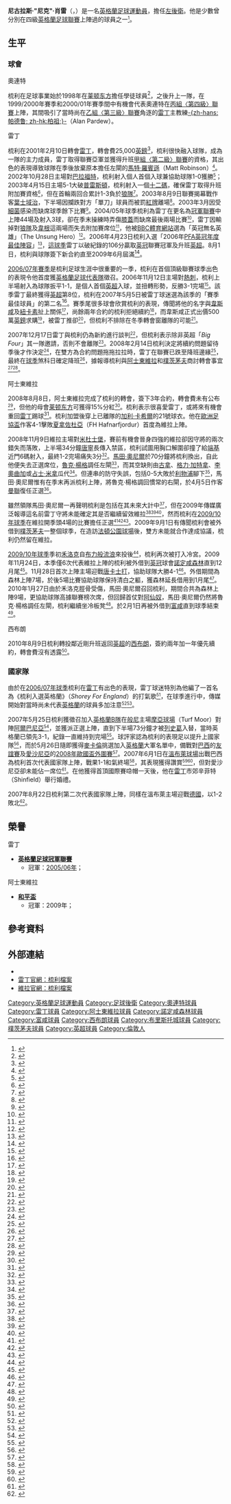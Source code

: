 {{noteta
|G1=EPL
|G2=Football
|G3=FAcup
|T=zh-hans:尼克·肖雷;zh-hk:歷奇·梳利;zh-tw:尼克·肖雷;
|1=zh-hans:肖雷;zh-hk:梳利;zh-tw:肖雷;
|2=zh-hans:尼克;zh-hk:歷奇;zh-tw:尼克;
|3=zh-hans:通恰伊; zh-hk:端基;
|4=zh-hans:马丁·奥尼尔; zh-hk:馬田·奧尼爾; 
|5=zh-hans:詹姆斯·米尔纳; zh-hk:占士·米拿;
|6=zh-hans:莱奥-库克; zh-hk:李奧曲加;
|7=zh-hans:库拉尔; zh-hk:古拿;
|8=zh-hans:卢克·扬; zh-hk:魯克·楊格;
|9=zh-hans:克莱格·加德纳; zh-hk:格力·加特拿;
|10=zh-hans:莱斯科特; zh-hk:列史葛; 
}}
{{Infobox Football biography
|          playername = 尼克·肖雷<br>''Nicky Shorey''
| image = Nicky Shorey.jpg
| image_size = 200
|            fullname = 尼古拉斯·肖雷<br>Nicholas Shorey
|         dateofbirth = {{birth date and age|1981|2|19|df=yes}}
|         cityofbirth = [[羅姆福德|羅姆福德]]
|      countryofbirth = [[英格蘭|英格蘭]]
|              height = {{height|ft=5|in=9}}
|            position = [[左後衛|左後衛]]
| currentclub = 
| youthyears1         = 1998–1999 |youthclubs1 = [[莱顿东方足球俱乐部|莱顿东方]]
| years1              = 1999–2001 |clubs1 = [[莱顿东方足球俱乐部|莱顿东方]]      |caps1 = 15  |goals1 = 0
| years2              = 2001–2008 |clubs2 = [[雷丁足球俱樂部|雷丁]]            |caps2 = 267 |goals2 = 12
| years3              = 2008–2010 |clubs3 = [[阿士東維拉足球會|阿士東維拉]]      |caps3 = 25  |goals3 = 0
| years4              = 2009–2010 |clubs4 = → [[诺丁汉森林足球俱乐部|諾定咸森林]] |caps4 = 9   |goals4 = 0
| years5              = 2010      |clubs5 = → [[富勒姆足球俱乐部|富咸]]         |caps5 = 9   |goals5 = 0
| years6              = 2010–2012 |clubs6 = [[西布罗姆维奇足球俱乐部|西布朗]]    |caps6 = 53  |goals6 = 0
| years7              = 2012–2013 |clubs7 = [[雷丁足球俱乐部|雷丁]]            |caps7 = 17  |goals7 = 0
| years8              = 2013      |clubs8 = [[布里斯托尔城足球俱乐部|布里斯托城]]|caps8 = 14  |goals8 = 0
| years9 = 2014–2015
| clubs9 = [[樸茨茅夫足球會|樸茨茅夫]]
| caps9 = 41
| goals9 = 0
| years10 = 2015
| clubs10 = [[浦那城足球會|浦那城]]
| caps10 = 14
| goals10 = 0
| years11 = 2016
| clubs11 = [[科尔切斯特联足球俱乐部|科尔切斯特联]]
| caps11 = 15
| goals11 = 0
| years12 = 2016
| clubs12 = [[亨格福特鎮足球會|亨格福特]]
| caps12 = 3
| goals12 = 0
| totalcaps = 481
| totalgoals = 12
| nationalyears1      = 2007 |nationalteam1 = [[英格蘭足球代表乙隊|英格蘭B隊]] |nationalcaps1 = 1 |nationalgoals1 = 0
| nationalyears2      = 2007 |nationalteam2 = [[英格蘭足球代表隊|英格蘭]]     |nationalcaps2 = 2 |nationalgoals2 = 0
| manageryears1 = 2018
| managerclubs1 = [[溫蓋特及芬奇利足球會|溫蓋特及芬奇利]]
| manageryears2 = 2019
| managerclubs2 = [[雷丁足球俱乐部|雷丁]] (Academy Lead Scout)
| club-update         = 22:19, 14 April 2015 (UTC)
}}
'''尼古拉斯·"尼克"·肖雷'''（{{lang-en|'''Nicholas "Nicky" Shorey'''}}，{{bd|1981年|2月19日|catidx=Shorey, Nicky}}）是一名[[英格蘭|英格蘭]][[足球|足球]][[運動員|運動員]]，擔任[[左後衛|左後衛]]。他是少數曾分別在四級[[英格蘭足球聯賽|英格蘭足球聯賽]]上陣過的球員之一<small><ref>{{cite news |language=en |url=http://www.avfc.co.uk/page/PlayerProfiles/0,,10265~22487,00.html |title=Nicky Shorey Profile |publisher=[[阿士東維拉足球會|''avfc.co.uk'']] |date= |accessdate=2009-11-25 |deadurl=yes |archiveurl=https://web.archive.org/web/20091120233659/http://www.avfc.co.uk/page/PlayerProfiles/0,,10265~22487,00.html |archivedate=2009年11月20日 |df= }}</ref></small>。

==生平==
===球會===
;奧連特
梳利在足球事業始於1998年在[[莱顿东方足球俱乐部|莱顿东方]]擔任學徒球員<ref>{{cite news |language=en |date=2007-01-24 |url=http://news.bbc.co.uk/sport1/hi/football/teams/r/reading/6288625.stm |title=The secret of Shorey's success |publisher=[[BBC|BBC體育]] |accessdate=2007-01-25 |archive-date=2007-01-27 |archive-url=https://web.archive.org/web/20070127154250/http://news.bbc.co.uk/sport1/hi/football/teams/r/reading/6288625.stm |dead-url=no }}</ref>，之後升上一隊，在1999/2000年賽季和2000/01年賽季間中有機會代表奧連特在[[英格蘭足球聯賽|丙組〈第四級〉聯賽]]上陣，其間吸引了當時尚在[[英格蘭足球聯賽|乙組〈第三級〉聯賽]]角逐的[[雷丁足球俱樂部|雷丁]]主教練[[阿兰·帕德鲁|-{zh-hans:帕德鲁; zh-hk:柏祖;}-]]（Alan Pardew）。

;雷丁
梳利在2001年2月10日轉會[[雷丁足球俱樂部|雷丁]]，轉會費25,000[[英鎊|英鎊]]<ref>{{cite news |language=en |date=2001-02-10 |url=http://news.bbc.co.uk/sport1/hi/football/teams/r/reading/1160054.stm |title=Reading complete Shorey deal |publisher=[[BBC|BBC體育]] |accessdate=2007-01-25}}</ref>，梳利很快融入球隊，成為一隊的主力成員，雷丁取得聯賽亞軍並獲得升班[[英格蘭足球聯賽|甲組〈第二級〉聯賽]]的資格，其出色的表現導致球隊在季後放棄原本擔任左閘的[[馬特·羅賓遜|馬特·羅賓遜]]（Matt Robinson）<small><ref>{{cite news |language=en |url=http://news.bbc.co.uk/sport2/hi/football/teams/r/reading/1948125.stm |title=Reading release trio |publisher=[[BBC|BBC]] Sport |date=2002-04-24 |accessdate=2009-11-25 |archive-date=2016-03-07 |archive-url=https://web.archive.org/web/20160307201651/http://news.bbc.co.uk/sport2/hi/football/teams/r/reading/1948125.stm |dead-url=no }}</ref></small>。2002年10月28日主場對[[布拉德福德城足球俱乐部|巴拉福特]]，梳利射入個人首個入球兼協助球隊1-0獲勝<small><ref>{{cite news |language=en |url=http://news.bbc.co.uk/sport2/hi/football/eng_div_1/2356611.stm |title=Reading 1-0 Bradford |publisher=[[BBC|BBC]] Sport |date=2002-10-28 |accessdate=2009-11-25 |archive-date=2003-08-17 |archive-url=https://web.archive.org/web/20030817060713/http://news.bbc.co.uk/sport2/hi/football/eng_div_1/2356611.stm |dead-url=no }}</ref></small>；2003年4月15日主場5-1大破[[普雷斯顿足球俱乐部|普雷斯頓]]，梳利射入一個[[十二碼|十二碼]]，確保雷丁取得升班附加賽資格<small><ref>{{cite news |language=en |url=http://news.bbc.co.uk/sport2/hi/football/eng_div_1/2935377.stm |title=Reading 5-1 Preston |publisher=[[BBC|BBC]] Sport |date=2003-04-15 |accessdate=2009-11-25 |archive-date=2016-03-10 |archive-url=https://web.archive.org/web/20160310074206/http://news.bbc.co.uk/sport2/hi/football/eng_div_1/2935377.stm |dead-url=no }}</ref></small>，但在首輪兩回合累計1-3負於[[伍尔弗汉普顿流浪足球俱乐部|狼隊]]<small><ref>{{cite news |language=en |url=http://news.bbc.co.uk/sport2/hi/football/eng_div_1/3013647.stm |title=Wolves edge past Reading |publisher=[[BBC|BBC]] Sport |date=2003-05-10 |accessdate=2009-11-25 |archive-date=2016-03-07 |archive-url=https://web.archive.org/web/20160307033442/http://news.bbc.co.uk/sport2/hi/football/eng_div_1/3013647.stm |dead-url=no }}</ref></small>。2003年8月9日聯賽揭幕戰作客[[伊普斯维奇城足球俱乐部|葉士域治]]，下半場因攔跌對方「單刀」球員而被罰[[紅牌|紅牌]]離場<small><ref>{{cite news |language=en |url=http://news.bbc.co.uk/sport2/hi/football/eng_div_1/3113045.stm |title=Ipswich 1-1 Reading |publisher=[[BBC|BBC]] Sport |date=2003-08-09 |accessdate=2009-11-25 |archive-date=2014-07-15 |archive-url=https://web.archive.org/web/20140715114425/http://news.bbc.co.uk/sport2/hi/football/eng_div_1/3113045.stm |dead-url=no }}</ref></small>。2003年3月因受[[細菌|細菌]]感染而缺席球季餘下比賽<small><ref>{{cite news |language=en |url=http://news.bbc.co.uk/sport2/hi/football/teams/r/reading/3549069.stm |title=Illness strikes Royals |publisher=[[BBC|BBC]] Sport |date=2004-03-19 |accessdate=2009-11-25 |archive-date=2004-04-19 |archive-url=https://web.archive.org/web/20040419234130/http://news.bbc.co.uk/sport2/hi/football/teams/r/reading/3549069.stm |dead-url=no }}</ref></small>。2004/05年球季梳利為雷丁在更名為[[英格蘭足球冠軍聯賽|冠軍聯賽]]中上陣44場及射入3球，卻在季末操練時弄傷[[膝蓋|膝蓋]]而缺席最後兩場比賽<small><ref>{{cite news |language=en |url=http://news.bbc.co.uk/sport2/hi/football/teams/r/reading/4508833.stm |title=Shorey steps up comeback attempt |publisher=[[BBC|BBC]] Sport |date=2005-05-03 |accessdate=2009-11-25 |archive-date=2016-03-06 |archive-url=https://web.archive.org/web/20160306235317/http://news.bbc.co.uk/sport2/hi/football/teams/r/reading/4508833.stm |dead-url=no }}</ref></small>，雷丁因輸掉對[[伍尔弗汉普顿流浪足球俱乐部|狼隊]]及[[威根竞技足球俱乐部|韋根]]這兩場而失去附加賽席位<small><ref>{{cite news |language=en |url=http://news.bbc.co.uk/sport2/hi/football/eng_div_1/4500843.stm |title=Wigan 3-1 Reading |publisher=[[BBC|BBC]] Sport |date=2005-05-08 |accessdate=2009-11-25 |archive-date=2012-03-27 |archive-url=https://web.archive.org/web/20120327083504/http://news.bbc.co.uk/sport2/hi/football/eng_div_1/4500843.stm |dead-url=no }}</ref></small>，他被[[BBC|BBC體育網站]]選為「英冠無名英雄」（The Unsung Hero）<small><ref>{{cite news |language=en |url=http://news.bbc.co.uk/sport2/hi/football/4540851.stm |title=The alternative awards: The players |publisher=[[BBC|BBC]] Sport |date=2005-05-18 |accessdate=2009-11-25 |archive-date=2014-02-19 |archive-url=https://web.archive.org/web/20140219175900/http://news.bbc.co.uk/sport2/hi/football/4540851.stm |dead-url=no }}</ref></small>。2006年4月23日梳利入選「2006年[[英格蘭職業足球運動員協會|PFA]][[英冠|英冠]][[PFA年度最佳陣容#2006年|年度最佳陣容]]」<small><ref>{{cite news |language=en |url=http://news.bbc.co.uk/sport2/hi/football/4935884.stm |title=Gerrard named player of the year |publisher=[[BBC|BBC]] Sport |date=2006-04-23 |accessdate=2009-11-25 |archive-date=2017-09-08 |archive-url=https://web.archive.org/web/20170908033508/http://news.bbc.co.uk/sport1/hi/football/4935884.stm |dead-url=no }}</ref></small>，[[2005年至2006年英格蘭足球冠軍聯賽|這球季]]雷丁以破紀錄的106分贏取[[英冠|英冠]]聯賽冠軍及升班[[英超|英超]]。8月1日，梳利與球隊簽下新合約直至2009年6月屆滿<ref name="contract August 2006">{{cite news |language=en |date=2006-08-01 |url=http://www.readingfc.premiumtv.co.uk/page/NewsDetail/0,,10306~875443,00.html |title=Shorey extends his contract and commits to the Royals until summer of 2009 |work=[[雷丁足球俱乐部|''readingfc.co.uk'']] |accessdate=2006-10-16 }}{{dead link|date=2018年2月 |bot=InternetArchiveBot |fix-attempted=yes }}</ref>。

[[2006年至2007年英格蘭超級聯賽|2006/07年賽季]]是梳利足球生涯中很重要的一季，梳利在首個頂級聯賽球季出色的表現令他首度獲[[英格蘭足球代表隊|英格蘭足球代表隊]]徵召。2006年11月12日主場對[[托特纳姆热刺足球俱乐部|熱刺]]，梳利上半場射入為球隊扳平1-1，是個人首個[[英超|英超]]入球，並扭轉形勢，反勝3-1完場<small><ref>{{cite news |language=en |url=http://news.bbc.co.uk/sport2/hi/football/eng_prem/6116256.stm |title=Reading 3-1 Tottenham |publisher=[[BBC|BBC]] Sport |date=2006-11-12 |accessdate=2009-11-25 |archive-date=2016-03-06 |archive-url=https://web.archive.org/web/20160306005124/http://news.bbc.co.uk/sport2/hi/football/eng_prem/6116256.stm |dead-url=no }}</ref></small>。該季雷丁最終獲得[[英超|英超]]第8位，梳利在2007年5月5日被雷丁球迷選為該季的「賽季最佳球員」的第二名<ref>{{cite news |language=en |date=2007-05-05 |url=http://www.readingfc.premiumtv.co.uk/page/NewsDetail/0,,10306~1021460,00.html |title=Ingimarsson is crowned Royals' player of the season after great campaign |work=[[雷丁足球俱乐部|''readingfc.co.uk'']] |accessdate=2007-05-08 |deadurl=yes |archiveurl=https://archive.is/20120805163130/http://www.readingfc.premiumtv.co.uk/page/NewsDetail/0,,10306~1021460,00.html |archivedate=2012-08-05 }}</ref>。賽季尾很多球會欣賞梳利的表現，傳聞將他的名字與[[西汉姆联足球俱乐部|韋斯咸]]及[[纽卡斯尔联足球俱乐部|紐卡素]]扯上關係<small><ref>{{cite news |language=en |url=http://news.bbc.co.uk/sport2/hi/football/teams/r/reading/6243640.stm |title=Royals hold Shorey and Lita talks |publisher=[[BBC|BBC]] Sport |date=2007-06-26 |accessdate=2009-11-25 |archive-date=2007-12-07 |archive-url=https://web.archive.org/web/20071207121348/http://news.bbc.co.uk/sport2/hi/football/teams/r/reading/6243640.stm |dead-url=no }}</ref></small>，尚餘兩年合約的梳利拒絕續約<small><ref>{{cite news |language=en |url=http://www.skysports.com/story/0,19528,11661_2640026,00.html |title=Shorey rejects Royals deal |publisher=Sky Sports |date=2007-08-04 |accessdate=2009-11-25 |archive-date=2008-09-05 |archive-url=https://web.archive.org/web/20080905230724/http://www.skysports.com/story/0,19528,11661_2640026,00.html |dead-url=no }}</ref></small>，而韋斯咸正式出價500萬[[英鎊|英鎊]]求購<small><ref>{{cite news |language=en |url=http://news.bbc.co.uk/sport2/hi/football/teams/w/west_ham_utd/6968808.stm |title=West Ham make £5m bid for Shorey |publisher=[[BBC|BBC]] Sport |date=2007-08-29 |accessdate=2009-11-25 |archive-date=2016-03-07 |archive-url=https://web.archive.org/web/20160307193446/http://news.bbc.co.uk/sport2/hi/football/teams/w/west_ham_utd/6968808.stm |dead-url=no }}</ref></small>，被雷丁推卻<small><ref>{{cite news |language=en |url=http://www.skysports.com/story/0,19528,11095_2695506,00.html |title=Hammers fail in Shorey bid |publisher=Sky Sports |date=2007-08-30 |accessdate=2009-11-25}}</ref></small>，但梳利不排除在冬季轉會窗離隊的可能<small><ref>{{cite news |language=en |url=http://news.bbc.co.uk/sport2/hi/football/teams/w/west_ham_utd/6982269.stm |title=Shorey cagey over Reading future |publisher=[[BBC|BBC]] Sport |date=2007-09-06 |accessdate=2009-11-25 |archive-date=2007-12-07 |archive-url=https://web.archive.org/web/20071207010059/http://news.bbc.co.uk/sport2/hi/football/teams/w/west_ham_utd/6982269.stm |dead-url=no }}</ref></small>。

2007年12月17日雷丁與梳利仍為新約進行談判<small><ref>{{cite news |language=en |url=http://www.skysports.com/story/0,19528,11095_2972642,00.html |title=Shorey - Talks ongoing |publisher=Sky Sports |date=2007-12-17 |accessdate=2009-11-25 |archive-date=2008-09-05 |archive-url=https://web.archive.org/web/20080905163331/http://www.skysports.com/story/0,19528,11095_2972642,00.html |dead-url=no }}</ref></small>，但梳利表示除非英超「''Big Four''」其一隊邀請，否則不會離隊<small><ref>{{cite news |language=en |url=http://www.skysports.com/story/0,19528,11095_2976894,00.html |title=Shorey drops Royals hint |publisher=Sky Sports |date=2007-12-15 |accessdate=2009-11-25 |archive-date=2008-09-04 |archive-url=https://web.archive.org/web/20080904221749/http://www.skysports.com/story/0,19528,11095_2976894,00.html |dead-url=no }}</ref></small>。2008年2月14日梳利決定將續約問題留待季後才作決定<small><ref>{{cite news |language=en |url=http://www.skysports.com/story/0,19528,11095_3146055,00.html |title=Shorey stalls on new deal |publisher=Sky Sports |date=2008-02-14 |accessdate=2009-11-25 |archive-date=2008-09-06 |archive-url=https://web.archive.org/web/20080906122654/http://www.skysports.com/story/0,19528,11095_3146055,00.html |dead-url=no }}</ref></small>，在雙方為合約問題拖拖拉拉時，雷丁在聯賽已跌至降班邊緣<small><ref>{{cite news |language=en |url=http://news.bbc.co.uk/sport2/hi/football/teams/r/reading/7226497.stm |title=Shorey blasts Reading performance |publisher=[[BBC|BBC]] Sport |date=2008-02-04 |accessdate=2009-11-25 |archive-date=2008-02-09 |archive-url=https://web.archive.org/web/20080209144735/http://news.bbc.co.uk/sport2/hi/football/teams/r/reading/7226497.stm |dead-url=no }}</ref></small>，最終在[[2007年至2008年英格蘭超級聯賽|球季]]煞科日確定降班<small><ref>{{cite news |language=en |url=http://news.bbc.co.uk/sport2/hi/football/eng_prem/7381785.stm |title=Derby 0-4 Reading |publisher=[[BBC|BBC]] Sport |date=2008-05-11 |accessdate=2009-11-25 |archive-date=2009-04-30 |archive-url=https://web.archive.org/web/20090430023301/http://news.bbc.co.uk/sport2/hi/football/eng_prem/7381785.stm |dead-url=no }}</ref></small>，據報導梳利與[[阿士東維拉足球會|阿士東維拉]]和[[朴茨茅斯足球俱乐部|樸茨茅夫]]商討轉會事宜<small><ref>{{cite news |language=en |url=http://www.skysports.com/story/0,19528,11065_3735156,00.html |title=Harry admits Shorey liking |publisher=Sky Sports |date=2008-06-25 |accessdate=2009-11-25 |archive-date=2008-09-05 |archive-url=https://web.archive.org/web/20080905013055/http://www.skysports.com/story/0,19528,11065_3735156,00.html |dead-url=no }}</ref><ref>{{cite news |language=en |url=http://news.bbc.co.uk/sport2/hi/football/gossip_and_transfers/7530205.stm |title=Tuesday's gossip column |publisher=[[BBC|BBC]] Sport |date=2008-07-29 |accessdate=2009-11-25 |archive-date=2008-08-02 |archive-url=https://web.archive.org/web/20080802030840/http://news.bbc.co.uk/sport2/hi/football/gossip_and_transfers/7530205.stm |dead-url=no }}</ref></small>。

;阿士東維拉
2008年8月8日，阿士東維拉完成了梳利的轉會，簽下3年合約，轉會費未有公布<small><ref>{{cite news |language=en |date=2008-08-07 |url=http://www.readingfc.premiumtv.co.uk/page/NewsDetail/0,,10306~1360664,00.html |title=Shorey signs for Villa |publisher=[[雷丁足球俱乐部|''readingfc.co.uk'']] |accessdate=2008-08-07 |archive-date=2008-08-28 |archive-url=https://web.archive.org/web/20080828184243/http://www.readingfc.premiumtv.co.uk/page/NewsDetail/0,,10306~1360664,00.html |dead-url=yes }}</ref></small>，但他的母會[[莱顿东方足球俱乐部|莱顿东方]]可獲得15%分紅<small><ref>{{cite news |language=en |url=http://news.bbc.co.uk/sport2/hi/football/teams/l/leyton_orient/7523310.stm |title=Orient wait for Shorey sale bonus |publisher=[[BBC|BBC]] Sport |date=2008-07-24 |accessdate=2009-11-25 |archive-date=2016-03-07 |archive-url=https://web.archive.org/web/20160307024339/http://news.bbc.co.uk/sport2/hi/football/teams/l/leyton_orient/7523310.stm |dead-url=no }}</ref></small>。梳利表示很喜愛雷丁，或將來有機會重回[[雷丁足球俱樂部|雷丁]]踢球<ref>{{cite news |language=en |date=2008-08-11 |url=http://news.bbc.co.uk/sport1/hi/football/teams/r/reading/7553547.stm |title=I would return to Royals - Shorey |publisher=[[BBC|BBC體育]] |accessdate=2008-08-11 |archive-date=2008-12-24 |archive-url=https://web.archive.org/web/20081224212650/http://news.bbc.co.uk/sport1/hi/football/teams/r/reading/7553547.stm |dead-url=no }}</ref>。梳利加盟後穿上已離隊的[[加利·卡希爾|加利·卡希爾]]的21號球衣。他在[[歐洲足協盃|歐洲足協盃]]作客4-1擊敗[[Fimleikafélag_Hafnarfjarðar|夏拿佐杜亞]]（FH Hafnarfjordur）首度為維拉上陣。

2008年11月9日維拉主場對[[米德尔斯堡足球俱乐部|米杜士堡]]，賽前有機會晉身四強的維拉卻因守將的兩次錯失而落敗，上半場34分鐘[[斯图尔特·唐宁|唐寧]]長傳入禁區，梳利試圖用胸口解圍卻撞了給[[通恰伊·桑利|端基]]近門6碼射入，最終1-2完場痛失3分<small><ref>{{cite news |language=en |url=http://news.bbc.co.uk/sport2/hi/football/eng_prem/7709039.stm |title=Aston Villa 1-2 Middlesbrough |publisher=[[BBC|BBC]] Sport |date=2008-11-09 |accessdate=2009-11-25 |archive-date=2009-01-20 |archive-url=https://web.archive.org/web/20090120133446/http://news.bbc.co.uk/sport2/hi/football/eng_prem/7709039.stm |dead-url=no }}</ref></small>。[[馬田·奧尼爾|馬田·奧尼爾]]於70分鐘將梳利換出，自此他便失去正選席位，[[卢克·扬|魯克·楊格]]調任左閘<small><ref>{{cite news |language=en |url=http://news.bbc.co.uk/sport2/hi/football/teams/a/aston_villa/7853217.stm |title=Young happy to stay at left-back |publisher=[[BBC|BBC]] Sport |date=2009-01-27 |accessdate=2009-11-25 |archive-date=2009-01-30 |archive-url=https://web.archive.org/web/20090130092745/http://news.bbc.co.uk/sport2/hi/football/teams/a/aston_villa/7853217.stm |dead-url=no }}</ref></small>，而其空缺則由[[卡洛斯·库拉尔|古拿]]、[[格力·加特拿|格力·加特拿]]、[[尼祖·李奧曲加|李奧曲加]]或[[詹姆斯·米尔纳|占士·米拿]]瓜代<small><ref>{{cite news |language=en |url=http://news.bbc.co.uk/sport2/hi/football/teams/a/aston_villa/7960789.stm |title=Players must be flexible - Wright |publisher=[[BBC|BBC]] Sport |date=2009-03-24 |accessdate=2009-11-25 |archive-date=2009-03-31 |archive-url=https://web.archive.org/web/20090331180415/http://news.bbc.co.uk/sport2/hi/football/teams/a/aston_villa/7960789.stm |dead-url=no }}</ref></small>。但連串的防守失誤，包括0-5大敗於[[利物浦足球俱乐部|利物浦]]腳下<small><ref>{{cite news |language=en |url=http://news.bbc.co.uk/sport2/hi/football/eng_prem/7937107.stm |title=Liverpool 5-0 Aston Villa |publisher=[[BBC|BBC]] Sport |date=2009-03-22 |accessdate=2009-11-25 |archive-date=2009-03-22 |archive-url=https://web.archive.org/web/20090322115022/http://news.bbc.co.uk/sport2/hi/football/eng_prem/7937107.stm |dead-url=no }}</ref></small>，馬田·奧尼爾惟有在季末再派梳利上陣，將魯克·楊格調回慣常的右閘，於4月5日作客[[曼徹斯特聯足球俱樂部|曼聯]]復任正選<small><ref>{{cite news |language=en |url=http://news.bbc.co.uk/sport2/hi/football/eng_prem/7972801.stm |title=Man Utd 3-2 Aston Villa |publisher=[[BBC|BBC]] Sport |date=2009-04-05 |accessdate=2009-11-25 |archive-date=2009-12-03 |archive-url=https://web.archive.org/web/20091203070611/http://news.bbc.co.uk/sport2/hi/football/eng_prem/7972801.stm |dead-url=no }}</ref></small>。

雖然領隊馬田·奧尼爾一再聲明梳利是包括在其未來大計中<small><ref>{{cite news |language=en |url=http://www.skysports.com/story/0,19528,11095_5201147,00.html |title=O'Neill - Shorey is staying |publisher=Sky Sports |date=2009-04-17 |accessdate=2009-12-01 |archive-date=2012-10-15 |archive-url=https://web.archive.org/web/20121015225201/http://www.skysports.com/story/0,19528,11095_5201147,00.html |dead-url=no }}</ref></small>，但在2009年傳媒廣泛報導這名前雷丁守將未能確定其是否繼續留效維拉<small><ref>{{cite news |language=en |url=http://www.skysports.com/story/0,19528,12876_5218732,00.html |title=Shorey unsure of future |publisher=Sky Sports |date=2009-04-21 |accessdate=2009-12-01 |archive-date=2012-10-15 |archive-url=https://web.archive.org/web/20121015225109/http://www.skysports.com/story/0,19528,12876_5218732,00.html |dead-url=no }}</ref><ref>{{cite news |language=en |url=http://www.skysports.com/story/0,19528,11095_5356048,00.html |title=Shorey still unsure of future |publisher=Sky Sports |date=2009-05-30 |accessdate=2009-12-01 |archive-date=2009-06-01 |archive-url=https://web.archive.org/web/20090601094838/http://www.skysports.com/story/0,19528,11095_5356048,00.html |dead-url=no }}</ref><ref>{{cite news |language=en |url=http://www.skysports.com/story/0,19528,11095_5498022,00.html |title=Shorey future remains unclear |publisher=Sky Sports |date=2009-08-18 |accessdate=2009-12-01 |archive-date=2012-10-15 |archive-url=https://web.archive.org/web/20121015225141/http://www.skysports.com/story/0,19528,11095_5498022,00.html |dead-url=no }}</ref></small>，然而梳利在[[2009年至2010年英格蘭足球超級聯賽|2009/10年球季]]在維拉開季頭4場的比賽擔任正選<small><ref>{{cite news |language=en |url=http://news.bbc.co.uk/sport1/hi/football/eng_prem/8197493.stm |title=Aston Villa 0-2 Wigan |publisher=[[BBC|BBC]] Sport |date=2009-08-15 |accessdate=2009-12-01}}</ref><ref>{{cite news |language=en |url=http://news.bbc.co.uk/sport1/hi/football/europe/8209432.stm |title=Rapid Vienna 1-0 Aston Villa |publisher=[[BBC|BBC]] Sport |date=2009-08-20 |accessdate=2009-12-01}}</ref><ref>{{cite news |language=en |url=http://news.bbc.co.uk/sport1/hi/football/eng_prem/8209624.stm |title=Liverpool 1-3 Aston Villa |publisher=[[BBC|BBC]] Sport |date=2009-08-24 |accessdate=2009-12-01 |archive-date=2009-10-02 |archive-url=https://web.archive.org/web/20091002072729/http://news.bbc.co.uk/sport1/hi/football/eng_prem/8209624.stm |dead-url=no }}</ref></small>。2009年9月1日有傳聞梳利會被外借到[[朴茨茅斯足球俱乐部|樸茨茅夫]]一整個球季，在造訪[[法頓公園球場|法頓公園球場]]後，雙方未能就合作達成協議，梳利仍然留在維拉。

[[2009年至2010年英格蘭足球超級聯賽|2009/10年球季]]季初[[史提芬·禾洛克|禾洛克]]自[[布莱克本流浪者足球俱乐部|布力般流浪]]來投後<small><ref>{{cite news |language=en |url=http://www.thesun.co.uk/sol/homepage/sport/football/2613923/Aston-Villas-Nicky-Shorey-is-ready-to-battle-Stephen-Warnock-for-a-place-in-the-team.html |title=Villa's Nicky is ready for Wor |publisher=[[太陽報|''thesun.co.uk'']] |date=2009-08-29 |accessdate=2009-12-01 |archive-date=2009-09-01 |archive-url=https://web.archive.org/web/20090901131444/http://www.thesun.co.uk/sol/homepage/sport/football/2613923/Aston-Villas-Nicky-Shorey-is-ready-to-battle-Stephen-Warnock-for-a-place-in-the-team.html |dead-url=no }}</ref></small>，梳利再次被打入冷宮。2009年11月24日，本季僅6次代表維拉上陣的梳利被外借到[[英冠|英冠]]球會[[诺丁汉森林足球俱乐部|諾定咸森林]]直到12月尾<small><ref>{{cite news |language=en |url=http://news.bbc.co.uk/sport2/hi/football/teams/n/nottm_forest/8376008.stm |title=Forest bring in full-back Shorey |publisher=[[BBC|BBC]] Sport |date=2009-11-24 |accessdate=2009-11-25 |archive-date=2009-11-27 |archive-url=https://web.archive.org/web/20091127084323/http://news.bbc.co.uk/sport2/hi/football/teams/n/nottm_forest/8376008.stm |dead-url=no }}</ref></small>。11月28日首次上陣主場迎戰[[唐卡斯特流浪足球俱乐部|唐卡士打]]，協助球隊大勝4-1<small><ref>{{cite news |language=en |url=http://news.bbc.co.uk/sport2/hi/football/eng_div_1/8375190.stm |title=Nottm Forest 4-1 Doncaster |publisher=[[BBC|BBC]] Sport |date=2009-11-28 |accessdate=2009-12-01 |archive-date=2009-11-30 |archive-url=https://web.archive.org/web/20091130060530/http://news.bbc.co.uk/sport2/hi/football/eng_div_1/8375190.stm |dead-url=no }}</ref></small>。外借期間為森林上陣7場，於後5場比賽協助球隊保持清白之軀，獲森林延長借用到1月尾<small><ref>{{cite news |language=en |url=http://news.bbc.co.uk/sport2/hi/football/teams/n/nottm_forest/8436295.stm |title=Nottingham Forest extend Nicky Shorey loan from Villa |publisher=[[BBC|BBC]] Sport |date=2009-12-31 |accessdate=2010-01-01 |archive-date=2010-01-22 |archive-url=https://web.archive.org/web/20100122053301/http://news.bbc.co.uk/sport2/hi/football/teams/n/nottm_forest/8436295.stm |dead-url=no }}</ref></small>。2010年1月27日由於禾洛克脛骨受傷，馬田·奧尼爾召回梳利，期間合共為森林上陣9場，更協助球隊高據聯賽榜次席，但回歸首仗對[[阿森纳足球俱乐部|阿仙奴]]，馬田·奧尼爾仍然將魯克·楊格調任左閘，梳利繼續坐冷板凳<small><ref>{{cite news |language=en |url=http://news.bbc.co.uk/sport2/hi/football/teams/a/aston_villa/8484143.stm |title=Aston Villa recall Shorey from Nottingham Forest |publisher=[[BBC|BBC]] Sport |date=2010-01-27 |accessdate=2010-01-28 |archive-date=2010-01-31 |archive-url=https://web.archive.org/web/20100131011336/http://news.bbc.co.uk/sport2/hi/football/teams/a/aston_villa/8484143.stm |dead-url=no }}</ref></small>。於2月1日再被外借到[[富勒姆足球俱乐部|富咸]]直到球季結束<small><ref>{{cite news |language=en |url=http://www.skysports.com/story/0,19528,12875_5909558,00.html |title=Fulham seal Shorey loan |publisher=Sky Sports |date=2010-02-01 |accessdate=2010-02-02 |archive-date=2010-02-03 |archive-url=https://web.archive.org/web/20100203010136/http://www.skysports.com/story/0,19528,12875_5909558,00.html |dead-url=no }}</ref></small>。

;西布朗
2010年8月9日梳利轉投鄰近剛升班返回[[英超|英超]]的[[西布罗姆维奇足球俱乐部|西布朗]]，簽約兩年加一年優先續約，轉會費沒有透露<small><ref>{{cite news |language=en |url=http://news.bbc.co.uk/sport2/hi/football/teams/w/west_bromwich_albion/8896870.stm |title=West Brom boss Di Matteo signs Nicky Shorey |publisher=[[BBC|BBC]] Sport |date=2010-08-09 |accessdate=2010-08-11 |archive-date=2010-08-09 |archive-url=https://web.archive.org/web/20100809191701/http://news.bbc.co.uk/sport2/hi/football/teams/w/west_bromwich_albion/8896870.stm |dead-url=no }}</ref></small>。

===國家隊===
由於在[[2006年至2007年英格蘭超級聯賽|2006/07年球季]]梳利在[[雷丁足球俱乐部|雷丁]]有出色的表現，雷丁球迷特別為他編了一首名為《梳利入選英格蘭》（''Shorey For England''）的打氣歌<small><ref>{{cite news |language=en |date=2007-01-14 |url=http://sport.independent.co.uk/football/premiership/article2152521.ece |title=Graduation earns a fanfare for Shorey |work=[[The_Independent|''independent.co.uk'']] |accessdate=2009-12-01 |deadurl=yes |archiveurl=https://web.archive.org/web/20071210054740/http://sport.independent.co.uk/football/premiership/article2152521.ece |archivedate=2007-12-10 }}</ref></small>，在球季進行中，傳媒開始對當時尚未代表[[英格蘭足球代表隊|英格蘭]]的球員多加注意<small><ref>{{cite news |language=en |date=2006-11-13 |url=http://football.guardian.co.uk/Match_Report/0,,-69542,00.html |title=Shorey riposte kick-starts Royals' ascent |work=[[The_Guardian|''guardian.co.uk'']] |accessdate=2009-12-01 |archive-url=https://web.archive.org/web/20070218111426/http://football.guardian.co.uk/Match_Report/0,,-69542,00.html |archive-date=2007-02-18 |dead-url=yes }}</ref><ref>{{cite news |language=en |date=2007-02-08 |url=http://news.bbc.co.uk/sport1/hi/football/internationals/6341653.stm |title=McClaren's learning curve |publisher=[[BBC|BBC]] Sport |accessdate=2009-12-01 |archive-date=2007-02-26 |archive-url=https://web.archive.org/web/20070226040710/http://news.bbc.co.uk/sport1/hi/football/internationals/6341653.stm |dead-url=no }}</ref></small>。

2007年5月25日梳利獲徵召加入[[英格蘭足球代表乙隊|英格蘭B隊]]在[[伯恩利足球俱乐部|般尼]]主場[[摩亞球場|摩亞球場]]（Turf Moor）對陣[[阿爾巴尼亞國家足球隊|阿爾巴尼亞]]<small><ref>{{cite news |language=en |date=2007-05-10 |url=http://news.bbc.co.uk/sport1/hi/football/internationals/6644157.stm |title=Owen included in England B squad |publisher=[[BBC|BBC]] Sport |accessdate=2009-12-01 |archive-date=2007-09-10 |archive-url=https://web.archive.org/web/20070910213626/http://news.bbc.co.uk/sport1/hi/football/internationals/6644157.stm |dead-url=no }}</ref></small>，並獲派正選上陣，直到下半場73分鐘才被[[乔莱昂·莱斯科特|列史葛]]入替，當時英格蘭已領先3-1，紀錄一直維持到完場<small><ref>{{cite news |language=en |date=2007-05-25 |url=http://news.bbc.co.uk/sport1/hi/football/internationals/6670865.stm |title=England B 3-1 Albania |publisher=[[BBC|BBC]] Sport |accessdate=2009-12-01 |archive-date=2012-09-03 |archive-url=https://www.webcitation.org/6APKZG1kV?url=http://news.bbc.co.uk/sport2/hi/football/internationals/6670865.stm |dead-url=no }}</ref></small>。球評家認為梳利的表現足以提升上國家隊<small><ref>{{cite news | language=en | date=2007-05-15 | url=http://news.bbc.co.uk/sport1/hi/football/eng_prem/6653937.stm | title=Garth Crooks' team of the season | publisher=[[BBC|BBC]] Sport | accessdate=2009-12-01 | archive-date=2009-01-29 | archive-url=https://web.archive.org/web/20090129124907/http://news.bbc.co.uk/sport1/hi/football/eng_prem/6653937.stm | dead-url=no }}</ref></small>，而於5月26日隨即獲得[[史提夫·麥卡倫|麥卡倫]]挑選加入[[英格蘭足球代表隊|英格蘭]]大軍名單中，備戰對[[巴西國家足球隊|巴西]]的[[友誼賽|友誼賽]]及[[愛沙尼亞國家足球隊|愛沙尼亞]]的[[2008年欧洲足球锦标赛外围赛|2008年歐國盃外圍賽]]<small><ref>{{cite news |language=en |date=2007-05-26 |url=http://news.bbc.co.uk/sport1/hi/football/internationals/6694743.stm |title=Beckham recalled to England squad |publisher=[[BBC|BBC]] Sport |accessdate=2009-12-01 |archive-date=2007-10-05 |archive-url=https://web.archive.org/web/20071005195058/http://news.bbc.co.uk/sport1/hi/football/internationals/6694743.stm |dead-url=no }}</ref></small>。2007年6月1日在[[溫布萊球場|溫布萊球場]]出戰巴西為梳利首次代表國家隊上陣，戰果1-1和氣終場<small><ref>{{cite news |language=en |date=2007-06-01 |url=http://news.bbc.co.uk/sport1/hi/football/internationals/6696153.stm |title=England 1-1 Brazil |publisher=[[BBC|BBC]] Sport |accessdate=2009-12-01 |archive-date=2009-02-16 |archive-url=https://web.archive.org/web/20090216035439/http://news.bbc.co.uk/sport1/hi/football/internationals/6696153.stm |dead-url=no }}</ref></small>，其表現獲得讚賞<small><ref>{{cite news |language=en |date=2007-06-02 |url=http://www.bbc.co.uk/berkshire/content/articles/2007/06/02/shorey_clockwatch_070602_feature.shtml |title=Joel Hufford's Nicky Shorey clockwatch |publisher=[[BBC|BBC]] Radio Berkshire |accessdate=2009-12-01 |archive-date=2010-01-17 |archive-url=https://web.archive.org/web/20100117051121/http://www.bbc.co.uk/berkshire/content/articles/2007/06/02/shorey_clockwatch_070602_feature.shtml |dead-url=no }}</ref><ref>{{cite news |language=en |date=2007-06-02 |url=http://www.telegraph.co.uk/sport/main.jhtml?xml=/sport/2007/06/02/sfgeng02.xml |title=McClaren denied a famous victory |work=[[The_Daily_Telegraph|''telegraph.co.uk'']] |accessdate=2009-12-01 |archive-date=2007-09-17 |archive-url=https://web.archive.org/web/20070917065423/http://www.telegraph.co.uk/sport/main.jhtml?xml=%2Fsport%2F2007%2F06%2F02%2Fsfgeng02.xml |dead-url=no }}</ref></small>，但對愛沙尼亞卻未能佔一席位<small><ref>{{cite news |language=en |date=2007-06-06 |url=http://news.bbc.co.uk/sport1/hi/football/internationals/6716859.stm |title=Estonia 0-3 England |publisher=[[BBC|BBC]] Sport |accessdate=2009-12-01 |archive-date=2009-05-23 |archive-url=https://web.archive.org/web/20090523161823/http://news.bbc.co.uk/sport1/hi/football/internationals/6716859.stm |dead-url=no }}</ref></small>。在他獲得首頂國際賽喼帽一天後，他在[[雷丁|雷丁]]市郊辛菲特（Shinfield）舉行婚禮。

2007年8月22日梳利第二次代表國家隊上陣，同樣在溫布萊主場迎戰[[德國國家足球隊|德國]]，以1-2敗北<small><ref>{{cite news |language=en |date=2007-08-22 |url=http://news.bbc.co.uk/sport1/hi/football/internationals/6954720.stm |title=England 1-2 Germany |publisher=[[BBC|BBC]] Sport |accessdate=2009-12-01 |archive-date=2017-08-15 |archive-url=https://web.archive.org/web/20170815145047/http://news.bbc.co.uk/sport1/hi/football/internationals/6954720.stm |dead-url=no }}</ref></small>。

==榮譽==
;雷丁
*'''[[英格蘭足球冠軍聯賽|英格蘭足球冠軍聯賽]]'''
**冠軍：[[2005年至2006年英格蘭足球冠軍聯賽|2005/06年]]；

;阿士東維拉
* '''[[和平盃足球賽|和平盃]]'''
**冠軍：2009年；

==參考資料==
{{reflist}}

==外部連結==
*{{soccerbase|16942|梳利}}
*[https://web.archive.org/web/20080516230102/http://www.readingfc.premiumtv.co.uk/page/ProfilesDetail/0,,10306~22487,00.html 雷丁官網：梳利檔案]
*[https://web.archive.org/web/20091120233659/http://www.avfc.co.uk/page/PlayerProfiles/0,,10265~22487,00.html 維拉官網：梳利檔案]

{{2005/06年英冠PFA年度最佳陣容}}

{{DEFAULTSORT:Shorey, Nicky}}
[[Category:英格蘭足球運動員|Category:英格蘭足球運動員]]
[[Category:足球後衛|Category:足球後衛]]
[[Category:奧連特球員|Category:奧連特球員]]
[[Category:雷丁球員|Category:雷丁球員]]
[[Category:阿士東維拉球員|Category:阿士東維拉球員]]
[[Category:諾定咸森林球員|Category:諾定咸森林球員]]
[[Category:富咸球員|Category:富咸球員]]
[[Category:西布朗球員|Category:西布朗球員]]
[[Category:布里斯托城球員|Category:布里斯托城球員]]
[[Category:樸茨茅夫球員|Category:樸茨茅夫球員]]
[[Category:英超球員|Category:英超球員]]
[[Category:倫敦人|Category:倫敦人]]